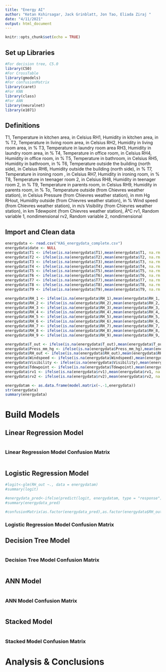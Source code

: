 ```yaml
---
title: "Energy AI"
author: "Ketan Kshirsagar, Jack Grinblatt, Jon Tao, Eliada Ziraj "
date: "4/11/2021"
output: html_document
---
```


```r
knitr::opts_chunk$set(echo = TRUE)
```

## Set up Libraries
```r
#For decision tree, C5.0 
library(C50)
#For CrossTable
library(gmodels)
#For confusionMatrix
library(caret)
#For KNN
library(class)
#For ANN
library(neuralnet)
library(e1071)
```
## Definitions

T1, Temperature in kitchen area, in Celsius
RH1, Humidity in kitchen area, in % T2, Temperature in living room area, in Celsius RH2, Humidity in living room area, in %
T3, Temperature in laundry room area
RH3, Humidity in laundry room area, in % T4, Temperature in office room, in Celsius RH4, Humidity in office room, in %
T5, Temperature in bathroom, in Celsius
RH5, Humidity in bathroom, in % T6, Temperature outside the building (north side), in Celsius RH6, Humidity outside the building (north side), in %
T7, Temperature in ironing room , in Celsius
RH7, Humidity in ironing room, in % T8, Temperature in teenager room 2, in Celsius RH8, Humidity in teenager room 2, in %
T9, Temperature in parents room, in Celsius
RH9, Humidity in parents room, in % To, Temperature outside (from Chievres weather station), in Celsius Pressure (from Chievres weather station), in mm Hg RHout, Humidity outside (from Chievres weather station), in %
Wind speed (from Chievres weather station), in m/s
Visibility (from Chievres weather station), in km
Tdewpoint (from Chievres weather station), Â°C
rv1, Random variable 1, nondimensional
rv2, Random variable 2, nondimensional

## Import and Clean data

```r
energydata <- read.csv("KAG_energydata_complete.csv")
energydata$date <- NULL
energydata$T1 <- ifelse(is.na(energydata$T1),mean(energydata$T1, na.rm =T),energydata$T1)
energydata$T2 <- ifelse(is.na(energydata$T2),mean(energydata$T2, na.rm =T),energydata$T2)
energydata$T3 <- ifelse(is.na(energydata$T3),mean(energydata$T3, na.rm =T),energydata$T3)
energydata$T4 <- ifelse(is.na(energydata$T4),mean(energydata$T4, na.rm =T),energydata$T4)
energydata$T5 <- ifelse(is.na(energydata$T5),mean(energydata$T5, na.rm =T),energydata$T5)
energydata$T6 <- ifelse(is.na(energydata$T6),mean(energydata$T6, na.rm =T),energydata$T6)
energydata$T7 <- ifelse(is.na(energydata$T7),mean(energydata$T7, na.rm =T),energydata$T7)
energydata$T8 <- ifelse(is.na(energydata$T8),mean(energydata$T8, na.rm =T),energydata$T8)
energydata$T9 <- ifelse(is.na(energydata$T9),mean(energydata$T9, na.rm =T),energydata$T9)

energydata$RH_1 <- ifelse(is.na(energydata$RH_1),mean(energydata$RH_1, na.rm =T),energydata$RH_1)
energydata$RH_2 <- ifelse(is.na(energydata$RH_2),mean(energydata$RH_2, na.rm =T),energydata$RH_2)
energydata$RH_3 <- ifelse(is.na(energydata$RH_3),mean(energydata$RH_3, na.rm =T),energydata$RH_3)
energydata$RH_4 <- ifelse(is.na(energydata$RH_4),mean(energydata$RH_4, na.rm =T),energydata$RH_4)
energydata$RH_5 <- ifelse(is.na(energydata$RH_5),mean(energydata$RH_5, na.rm =T),energydata$RH_5)
energydata$RH_6 <- ifelse(is.na(energydata$RH_6),mean(energydata$RH_6, na.rm =T),energydata$RH_6)
energydata$RH_7 <- ifelse(is.na(energydata$RH_7),mean(energydata$RH_7, na.rm =T),energydata$RH_7)
energydata$RH_8 <- ifelse(is.na(energydata$RH_8),mean(energydata$RH_8, na.rm =T),energydata$RH_8)
energydata$RH_9 <- ifelse(is.na(energydata$RH_9),mean(energydata$RH_9, na.rm =T),energydata$RH_9)

energydata$T_out <- ifelse(is.na(energydata$T_out),mean(energydata$T_out, na.rm =T),energydata$T_out)
energydata$Press_mm_hg <- ifelse(is.na(energydata$Press_mm_hg),mean(energydata$Press_mm_hg, na.rm =T),energydata$Press_mm_hg)
energydata$RH_out <- ifelse(is.na(energydata$RH_out),mean(energydata$RH_out, na.rm =T),energydata$RH_out)
energydata$Windspeed <- ifelse(is.na(energydata$Windspeed),mean(energydata$Windspeed, na.rm =T),energydata$Windspeed)
energydata$Visibility <- ifelse(is.na(energydata$Visibility),mean(energydata$Visibility, na.rm =T),energydata$Visibility)
energydata$Tdewpoint <- ifelse(is.na(energydata$Tdewpoint),mean(energydata$Tdewpoint, na.rm =T),energydata$Tdewpoint)
energydata$rv1 <- ifelse(is.na(energydata$rv1),mean(energydata$rv1, na.rm =T),energydata$rv1)
energydata$rv2 <- ifelse(is.na(energydata$rv2),mean(energydata$rv2, na.rm =T),energydata$rv2)

energydatam <- as.data.frame(model.matrix(~.-1,energydata))
str(energydata)
summary(energydata)

```
# Build Models

## Linear Regression Model
```r

```

### Linear Regression Model Confusion Matrix
```r

```


## Logistic Regression Model

```r
#logit<-glm(RH_out ~., data = energydatam)
#summary(logit)

#energydata_pred<-ifelse(predict(logit, energydatam, type = "response")>0.1,3,0)
#summary(energydata_pred)

#confusionMatrix(as.factor(energydata_pred),as.factor(energydata$RH_out),positive = "1")

```

### Logistic Regression Model Confusion Matrix

## Decision Tree Model
```r

```

### Decision Tree Model Confusion Matrix
```r

```


## ANN Model
```r

```

### ANN Model Confusion Matrix
```r

```


## Stacked Model
```r

```


### Stacked Model Confusion Matrix

# Analysis & Conclusions

